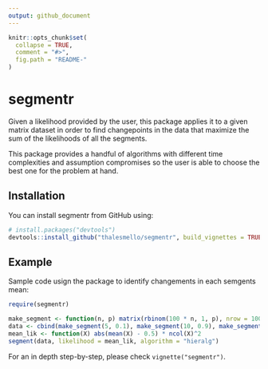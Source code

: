 ```yaml
---
output: github_document
---
```


<!-- README.md is generated from README.Rmd. Please edit that file -->

```r
knitr::opts_chunk$set(
  collapse = TRUE,
  comment = "#>",
  fig.path = "README-"
)
```

# segmentr

Given a likelihood provided by the user, this package applies it to a given
matrix dataset in order to find changepoints in the data that maximize the sum
of the likelihoods of all the segments.

This package provides a handful of algorithms with different time complexities
and assumption compromises so the user is able to choose the best one for the
problem at hand.

## Installation

You can install segmentr from GitHub using:

```r
# install.packages("devtools")
devtools::install_github("thalesmello/segmentr", build_vignettes = TRUE)
```

## Example

Sample code usign the package to identify changements in each semgents mean:

```r
require(segmentr)

make_segment <- function(n, p) matrix(rbinom(100 * n, 1, p), nrow = 100)
data <- cbind(make_segment(5, 0.1), make_segment(10, 0.9), make_segment(2, 0.1))
mean_lik <- function(X) abs(mean(X) - 0.5) * ncol(X)^2
segment(data, likelihood = mean_lik, algorithm = "hieralg")
```

For an in depth step-by-step, please check `vignette("segmentr")`.
